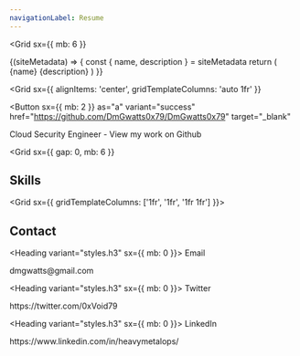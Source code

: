 ```yaml
---
navigationLabel: Resume
---
```



<Grid
  sx={{
    mb: 6
  }}
>

<SiteMetaData>
  {(siteMetadata) => {
    const { name, description } = siteMetadata
    return (
      <Fragment>
        <Heading variant="styles.h1">{name}</Heading>
        <Text>{description}</Text>
      </Fragment>
    )
  }}
</SiteMetaData>

<Grid
  sx={{ 
    alignItems: 'center',
    gridTemplateColumns: 'auto 1fr'
  }}
>
<Button
  sx={{ mb: 2 }}
  as="a"
  variant="success"
  href="https://github.com/DmGwatts0x79/DmGwatts0x79"
  target="_blank"
>
  Cloud Security Engineer - View my work on Github
</Button>
</Grid>


</Grid>

<Grid
  sx={{
    gap: 0,
    mb: 6
  }}
>

## Skills




</Grid>

<Grid sx={{ gridTemplateColumns: ['1fr', '1fr', '1fr 1fr'] }}>
<Box>

## Contact

<Heading variant="styles.h3" sx={{ mb: 0 }}>
  Email
</Heading>
<Link href="mailto:dmgwatts@gmail.com" variant="styles.a">
  dmgwatts@gmail.com
</Link>

<Heading variant="styles.h3" sx={{ mb: 0 }}>
  Twitter
</Heading>
<Link href="https://twitter.com/0xVoid79" variant="styles.a">
  https://twitter.com/0xVoid79
</Link>

<Heading variant="styles.h3" sx={{ mb: 0 }}>
  LinkedIn
</Heading>
<Link href="https://www.linkedin.com/in/heavymetalops/" variant="styles.a">
  https://www.linkedin.com/in/heavymetalops/
</Link>

</Box>

</Grid>
